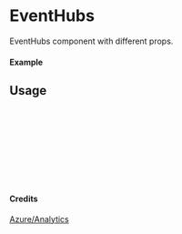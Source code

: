 
<Meta of={EventHubs} title="Azure/Analytics/EventHubs" />

# EventHubs

EventHubs component with different props.

#### Example

<Canvas of={EventHubs.Primary} />

## Usage

```ts
import { EventHubs } from "yadl-ui";

const Example = () => {
  return (
      <EventHubs />
  );
};

export default Example;
```

#### Credits
[Azure/Analytics](https://learn.microsoft.com/en-us/azure/architecture/icons/)
